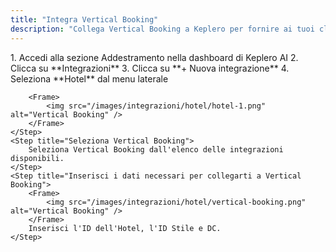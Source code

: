 ```yaml
---
title: "Integra Vertical Booking"
description: "Collega Vertical Booking a Keplero per fornire ai tuoi clienti link pre-compilati per la prenotazione"
---
```


<Steps>
    <Step title="Crea una nuova azione">
        1. Accedi alla sezione Addestramento nella dashboard di Keplero AI
        2. Clicca su **Integrazioni**
        3. Clicca su **+ Nuova integrazione**
        4. Seleziona **Hotel** dal menu laterale

        <Frame>
            <img src="/images/integrazioni/hotel/hotel-1.png" alt="Vertical Booking" />
        </Frame>
    </Step>
    <Step title="Seleziona Vertical Booking">
        Seleziona Vertical Booking dall'elenco delle integrazioni disponibili.
    </Step>
    <Step title="Inserisci i dati necessari per collegarti a Vertical Booking">
        <Frame>
            <img src="/images/integrazioni/hotel/vertical-booking.png" alt="Vertical Booking" />
        </Frame>
        Inserisci l'ID dell'Hotel, l'ID Stile e DC.
    </Step>
</Steps>